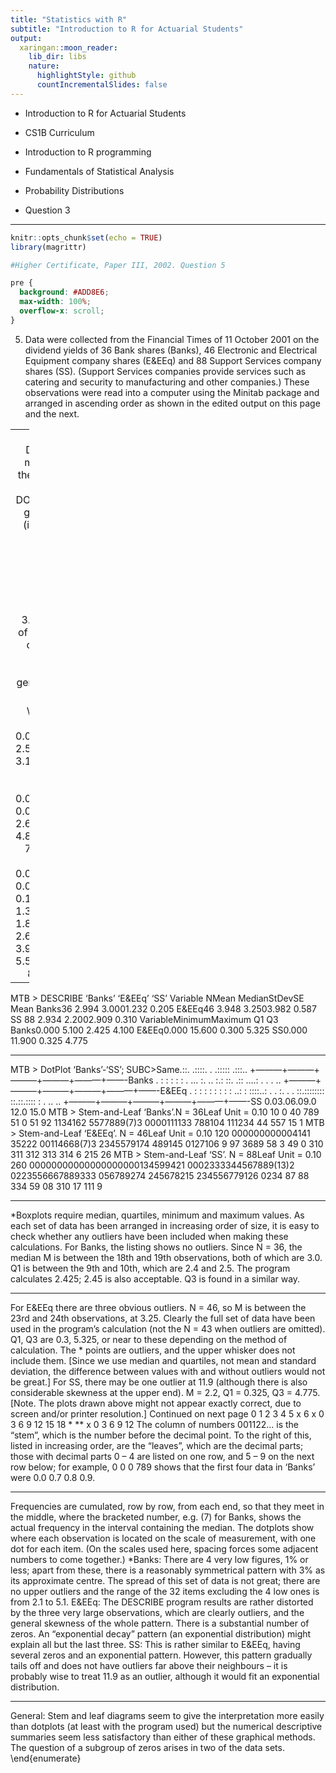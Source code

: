 ```yaml
---
title: "Statistics with R"
subtitle: "Introduction to R for Actuarial Students"
output:
  xaringan::moon_reader:
    lib_dir: libs
    nature:
      highlightStyle: github
      countIncrementalSlides: false
---
```


* Introduction to R for Actuarial Students

* CS1B Curriculum

* Introduction to R programming
* Fundamentals of Statistical Analysis
* Probability Distributions

* Question 3

---

```r
knitr::opts_chunk$set(echo = TRUE)
library(magrittr)

#Higher Certificate, Paper III, 2002. Question 5

```

```css
pre {
  background: #ADD8E6;
  max-width: 100%;
  overflow-x: scroll;
}
```





5. Data were collected from the Financial Times of 11 October 2001 on the dividend yields of 36 Bank shares (Banks), 46 Electronic and Electrical Equipment company shares (E&EEq) and 88 Support Services company shares (SS).  (Support Services companies provide services such as catering and security to manufacturing and other companies.)  These observations were read into a computer using the Minitab package and arranged in ascending order as shown in the edited output on this page and the next. 

---
 Note that the command DESCRIBE is used to obtain the mean, median, quartiles, etc, of the three sets of observations as shown, and the commands DOTPLOT and STEM-AND-LEAF generate appropriate diagrams. 
 (i) Draw boxplots of each of the three sets of observations, indicating any outliers. (6) 
 
2.  Explain how stem and leaf diagrams display the observations, and how they relate to the dotplots.(4) 
 
3.  Write a report on the patterns of the three sets of yields, based on the output generated by the DESCRIBE command, your boxplots, and the computer-generated dotplots and stem and leaf diagrams.(10) 
 

\begin{verbatim} 
MTB > PRINT 'Banks' 
 0.00.70.80.91.02.12.12.32.42.5 2.52.72.72.82.82.93.03.03.03.0 3.13.13.13.73.83.84.14.14.14.2 4.34.44.54.54.75.1 
 MTB > PRINT 'E&EEq' 
 0.00.00.00.00.00.00.00.00.00.0 0.00.41.31.52.02.02.12.12.42.6 2.62.83.23.33.43.53.53.73.94.4 4.84.95.05.15.25.76.97.37.67.8 7.98.39.014.615.215.6 
 MTB > PRINT 'SS' 
 0.00.00.00.00.00.00.00.00.00.0 0.00.00.00.00.00.00.00.00.00.0 0.10.30.40.50.90.91.01.01.01.2 1.31.31.31.31.41.41.51.61.71.8 1.81.92.02.22.22.32.52.52.62.6 2.62.72.82.82.93.03.53.63.73.8 3.94.24.44.54.64.74.85.25.35.4 5.55.55.65.75.75.96.06.26.36.4 8.38.38.49.09.810.110.711.9 

---

MTB > DESCRIBE 'Banks' 'E&EEq' 'SS' 
 Variable NMean MedianStDevSE Mean Banks36  2.994  3.0001.232  0.205 E&EEq46  3.948  3.2503.982  0.587 SS  88  2.934  2.2002.909  0.310 
 VariableMinimumMaximum Q1 Q3 Banks0.000  5.100  2.425  4.100 E&EEq0.000 15.600  0.300  5.325 SS0.000 11.900  0.325  4.775 

---

MTB > DotPlot 'Banks'-'SS'; SUBC>Same.::. .::::.  . .::::: .:::..  +---------+---------+---------+---------+---------+-------Banks  .  :  :  :  :  : . ...  :.  .. :.: ::. .:: ....: . .  . ..  +---------+---------+---------+---------+---------+-------E&EEq  .  :  :  :  :  :  :  :  :  ..:  :  ::::..:  .  .  :. .  .  ::.:::::::: ::.::.::::  : .  .. ..  +---------+---------+---------+---------+---------+-------SS  0.03.06.09.0  12.0  15.0 
 MTB > Stem-and-Leaf 'Banks'.N  = 36Leaf Unit = 0.10 
 10 0 40 789 51 0 51  92 1134162 5577889(7)3 0000111133 788104 111234 44 557 15 1 
 MTB > Stem-and-Leaf  'E&EEq'. N  = 46Leaf Unit = 0.10 
120 000000000004141 35222 00114668(7)3 2345579174 489145 0127106 9 97 3689 58 3 49 0 310  311  312  313  314 6 215 26 
 MTB > Stem-and-Leaf  'SS'. N  = 88Leaf Unit = 0.10 
260 00000000000000000000134599421 0002333344567889(13)2 0223556667889333 056789274 245678215 234556779126 0234 87  88 334 59 08 310 17 111 9 

---

*Boxplots require median, quartiles, minimum and maximum values. As each
set of data has been arranged in increasing order of size, it is easy to check whether
any outliers have been included when making these calculations.
For Banks, the listing shows no outliers. Since N = 36, the median M is between the
18th and 19th observations, both of which are 3.0. Q1 is between the 9th and 10th,
which are 2.4 and 2.5. The program calculates 2.425; 2.45 is also acceptable. Q3 is
found in a similar way.

---

For E&EEq there are three obvious outliers. N = 46, so M is between the 23rd and
24th observations, at 3.25. Clearly the full set of data have been used in the program's
calculation (not the N = 43 when outliers are omitted). Q1, Q3 are 0.3, 5.325, or near
to these depending on the method of calculation.
The * points are outliers, and the upper whisker does not include them. [Since we use
median and quartiles, not mean and standard deviation, the difference between values
with and without outliers would not be great.]
For SS, there may be one outlier at 11.9 (although there is also considerable skewness
at the upper end). M = 2.2, Q1 = 0.325, Q3 = 4.775.
[Note. The plots drawn above might not appear exactly correct, due to screen and/or printer
resolution.]
Continued on next page
0 1 2 3 4 5
x
6
x
0 3 6 9 12 15 18
* **
x
0 3 6 9 12
*
*The column of numbers 001122… is the "stem", which is the number before
the decimal point. To the right of this, listed in increasing order, are the "leaves",
which are the decimal parts; those with decimal parts 0 – 4 are listed on one row, and
5 – 9 on the next row below; for example,
0 0
0 789
shows that the first four data in
'Banks' were 0.0 0.7 0.8 0.9.

---

Frequencies are cumulated, row by row, from each end, so that they meet in the
middle, where the bracketed number, e.g. (7) for Banks, shows the actual frequency in
the interval containing the median.
The dotplots show where each observation is located on the scale of measurement,
with one dot for each item. (On the scales used here, spacing forces some adjacent
numbers to come together.)
*Banks: There are 4 very low figures, 1% or less; apart from these, there is a
reasonably symmetrical pattern with 3% as its approximate centre. The spread of this
set of data is not great; there are no upper outliers and the range of the 32 items
excluding the 4 low ones is from 2.1 to 5.1.
E&EEq: The DESCRIBE program results are rather distorted by the three very large
observations, which are clearly outliers, and the general skewness of the whole
pattern. There is a substantial number of zeros. An "exponential decay" pattern (an
exponential distribution) might explain all but the last three.
SS: This is rather similar to E&EEq, having several zeros and an exponential pattern.
However, this pattern gradually tails off and does not have outliers far above their
neighbours – it is probably wise to treat 11.9 as an outlier, although it would fit an
exponential distribution.

---

General: Stem and leaf diagrams seem to give the interpretation more easily than
dotplots (at least with the program used) but the numerical descriptive summaries
seem less satisfactory than either of these graphical methods. The question of a subgroup
of zeros arises in two of the data sets.
\end{enumerate}

